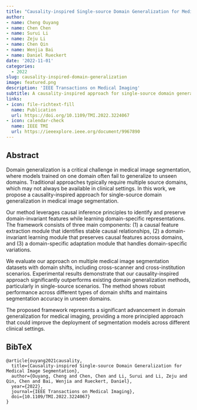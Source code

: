 ```yaml
---
title: "Causality-inspired Single-source Domain Generalization for Medical Image Segmentation"
author: 
- name: Cheng Ouyang
- name: Chen Chen
- name: Surui Li
- name: Zeju Li
- name: Chen Qin
- name: Wenjia Bai
- name: Daniel Rueckert
date: '2022-11-01'
categories:
  - 2022
slug: causality-inspired-domain-generalization
image: featured.png
description: 'IEEE Transactions on Medical Imaging'
subtitle: A causality-inspired approach for single-source domain generalization in medical image segmentation.
links:
- icon: file-richtext-fill
  name: Publication
  url: https://doi.org/10.1109/TMI.2022.3224067
- icon: calendar-check
  name: IEEE TMI
  url: https://ieeexplore.ieee.org/document/9967890
---
```


## Abstract

Domain generalization is a critical challenge in medical image segmentation, where models trained on one domain often fail to generalize to unseen domains. Traditional approaches typically require multiple source domains, which may not always be available in clinical settings. In this work, we propose a causality-inspired approach for single-source domain generalization in medical image segmentation.

Our method leverages causal inference principles to identify and preserve domain-invariant features while learning domain-specific representations. The framework consists of three main components: (1) a causal feature extraction module that identifies stable causal relationships, (2) a domain-invariant learning module that preserves causal features across domains, and (3) a domain-specific adaptation module that handles domain-specific variations.

We evaluate our approach on multiple medical image segmentation datasets with domain shifts, including cross-scanner and cross-institution scenarios. Experimental results demonstrate that our causality-inspired approach significantly outperforms existing domain generalization methods, particularly in single-source scenarios. The method shows robust performance across different types of domain shifts and maintains segmentation accuracy in unseen domains.

The proposed framework represents a significant advancement in domain generalization for medical imaging, providing a more principled approach that could improve the deployment of segmentation models across different clinical settings.

## BibTeX

```{=html}
<pre class="quarto-appendix-bibtex" data-clipboard-text="@article{ouyang2021causality,
  title={Causality-inspired Single-source Domain Generalization for Medical Image Segmentation},
  author={Ouyang, Cheng and Chen, Chen and Li, Surui and Li, Zeju and Qin, Chen and Bai, Wenjia and Rueckert, Daniel},
  year={2022},
  journal={IEEE Transactions on Medical Imaging},
  doi={10.1109/TMI.2022.3224067}
}"><code>@article{ouyang2021causality,
  title={Causality-inspired Single-source Domain Generalization for Medical Image Segmentation},
  author={Ouyang, Cheng and Chen, Chen and Li, Surui and Li, Zeju and Qin, Chen and Bai, Wenjia and Rueckert, Daniel},
  year={2022},
  journal={IEEE Transactions on Medical Imaging},
  doi={10.1109/TMI.2022.3224067}
}</code></pre>
``` 
